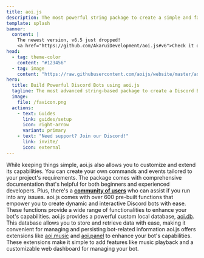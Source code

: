 ```yaml
---
title: aoi.js
description: The most powerful string package to create a simple and fast Discord Bot.
template: splash
banner:
  content: |
    The newest version, v6.5 just dropped!
    <a href="https://github.com/AkaruiDevelopment/aoi.js#v6">Check it out</a>
head:
  - tag: theme-color
    content: "#123456"
  - tag: image
    content: "https://raw.githubusercontent.com/aoijs/website/master/assets/images/aoijs-banner.png"
hero:
  title: Build Powerful Discord Bots using aoi.js
  tagline: The most advanced string-based package to create a Discord Bot fast and powerful
  image:
    file: /favicon.png
  actions:
    - text: Guides
      link: guides/setup
      icon: right-arrow
      variant: primary
    - text: "Need support? Join our Discord!"
      link: invite/
      icon: external
---
```



<CardGrid stagger>
  <Card title="Easy-to-use" icon="rocket">
    While keeping things simple, aoi.js also allows you to customize and extend
    its capabilities. You can create your own commands and events tailored to
    your project's requirements.
  </Card>
  <Card title="Community" icon="discord">
    The package comes with comprehensive documentation that's helpful for both
    beginners and experienced developers. Plus, there's a
    <b><a class="linkStyle" href="invite/">community of users<Icon name="external" size="1rem" /></a></b> 
    who can assist if you run into any issues.
  </Card>
  <Card title="Pre-built Functions" icon="puzzle">
    aoi.js comes with over 600 pre-built functions that empower you to create
    dynamic and interactive Discord bots with ease. These functions provide a
    wide range of functionalities to enhance your bot's capabilities.
  </Card>
  <Card title="Built-in Custom Local Database" icon="document">
    aoi.js provides a powerful custom local database, <a class="linkStyle" href="/extensions">aoi.db<Icon name="external" size="1rem" /></a>. This database allows you to store and retrieve data with ease, making it
    convenient for managing and persisting bot-related information
  </Card>
  <Card title="Extensions for Added Functionality" icon="puzzle">
    aoi.js offers extensions like <a class="linkStyle" href="/extensions">aoi.music<Icon name="external" size="1rem" /></a> and <a class="linkStyle" href="/extensions">aoi.panel<Icon name="external" size="1rem" /></a> to enhance your bot's capabilities. These extensions make it simple to add
    features like music playback and a customizable web dashboard for managing
    your bot.
  </Card>
</CardGrid>
